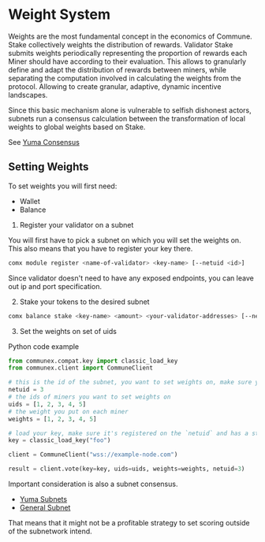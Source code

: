 # Weight System

Weights are the most fundamental concept in the economics of Commune. Stake collectively weights the distribution of rewards. Validator Stake submits weights periodically representing the proportion of rewards each Miner should have according to their evaluation. This allows to granularly define and adapt the distribution of rewards between miners, while separating the computation involved in calculating the weights from the protocol. Allowing to create granular, adaptive, dynamic incentive landscapes.

Since this basic mechanism alone is vulnerable to selfish dishonest actors, subnets run a consensus calculation between the transformation of local weights to global weights based on Stake.

See [Yuma Consensus](/docs/subspace/yuma-consensus)

## Setting Weights 

To set weights you will first need:
- Wallet
- Balance


1. Register your validator on a subnet

You will first have to pick a subnet on which you will set the weights on. This also means that you have to register your key there.

```bash
comx module register <name-of-validator> <key-name> [--netuid <id>]
```

Since validator doesn't need to have any exposed endpoints, you can leave out ip and port specification.

2. Stake your tokens to the desired subnet 

```bash
comx balance stake <key-name> <amount> <your-validator-addresses> [--netuid <subnet-id>]
```

3. Set the weights on set of uids 

Python code example

```py
from communex.compat.key import classic_load_key
from communex.client import CommuneClient

# this is the id of the subnet, you want to set weights on, make sure your key is registered here
netuid = 3
# the ids of miners you want to set weights on
uids = [1, 2, 3, 4, 5]
# the weight you put on each miner
weights = [1, 2, 3, 4, 5]

# load your key, make sure it's registered on the `netuid` and has a stake on it
key = classic_load_key("foo")

client = CommuneClient("wss://example-node.com")

result = client.vote(key=key, uids=uids, weights=weights, netuid=3)
```

Important consideration is also a subnet consensus.
- [Yuma Subnets](/docs/subnets/yuma-subnets)
- [General Subnet](/docs/subnets/general-subnet)

That means that it might not be a profitable strategy to set scoring outside of the subnetwork intend.